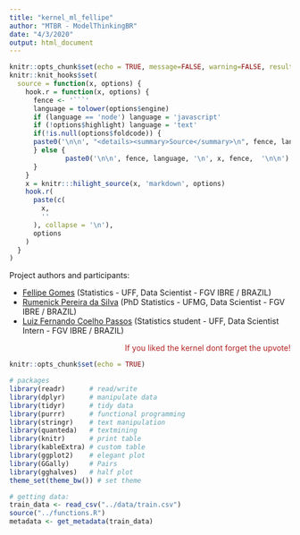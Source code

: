 ```yaml
---
title: "kernel_ml_fellipe"
author: "MTBR - ModelThinkingBR"
date: "4/3/2020"
output: html_document
---
```


```r
knitr::opts_chunk$set(echo = TRUE, message=FALSE, warning=FALSE, result=FALSE, cache=FALSE)
knitr::knit_hooks$set(
  source = function(x, options) {
    hook.r = function(x, options) {
      fence <- '```'
      language = tolower(options$engine)
      if (language == 'node') language = 'javascript'
      if (!options$highlight) language = 'text'
      if(!is.null(options$foldcode)) {
      paste0('\n\n', "<details><summary>Source</summary>\n", fence, language, '\n', x, fence,  '\n\n', "</details>\n")
      } else {
              paste0('\n\n', fence, language, '\n', x, fence,  '\n\n')
      }
    }
    x = knitr:::hilight_source(x, 'markdown', options)
    hook.r(
      paste(c(
        x, 
        ''
      ), collapse = '\n'), 
      options
    )
  }
)
```

Project authors and participants:

* [Fellipe Gomes](https://github.com/gomesfellipe) (Statistics - UFF, Data Scientist - FGV IBRE / BRAZIL)
* [Rumenick Pereira da Silva](https://github.com/Rumenick) (PhD Statistics - UFMG, Data Scientist - FGV IBRE / BRAZIL)
* [Luiz Fernando Coelho Passos](https://github.com/luizfcp) (Statistics student - UFF, Data Scientist Intern - FGV IBRE / BRAZIL)


<p align="right"><span style="color:firebrick">If you liked the kernel dont forget the upvote! <i class="fas fa-hand-peace"></i></span> </p>


```r
knitr::opts_chunk$set(echo = TRUE)

# packages
library(readr)      # read/write
library(dplyr)      # manipulate data
library(tidyr)      # tidy data
library(purrr)      # functional programming
library(stringr)    # text manipulation
library(quanteda)   # textmining
library(knitr)      # print table
library(kableExtra) # custom table
library(ggplot2)    # elegant plot
library(GGally)     # Pairs
library(gghalves)   # half plot
theme_set(theme_bw()) # set theme

# getting data:
train_data <- read_csv("../data/train.csv")
source("../functions.R")
metadata <- get_metadata(train_data)

```


